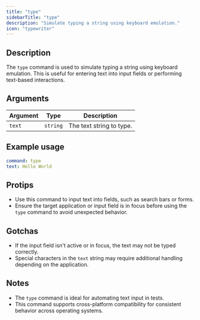 ```yaml
---
title: "type"
sidebarTitle: "type"
description: "Simulate typing a string using keyboard emulation."
icon: "typewriter"
---
```


## Description
The `type` command is used to simulate typing a string using keyboard emulation. This is useful for entering text into input fields or performing text-based interactions.

## Arguments
| Argument | Type     | Description                     |
|---------|----------|---------------------------------|
| `text`  | `string` | The text string to type.        |

## Example usage
```yaml
command: type
text: Hello World
```

## Protips
- Use this command to input text into fields, such as search bars or forms.
- Ensure the target application or input field is in focus before using the `type` command to avoid unexpected behavior.

## Gotchas
- If the input field isn't active or in focus, the text may not be typed correctly.
- Special characters in the `text` string may require additional handling depending on the application.

## Notes
- The `type` command is ideal for automating text input in tests.
- This command supports cross-platform compatibility for consistent behavior across operating systems.
